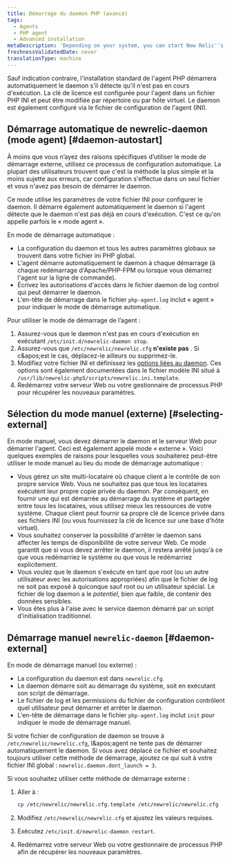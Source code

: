 ```yaml
---
title: Démarrage du daemon PHP (avancé)
tags:
  - Agents
  - PHP agent
  - Advanced installation
metaDescription: 'Depending on your system, you can start New Relic''s PHP daemon in various agent or external startup modes.'
freshnessValidatedDate: never
translationType: machine
---
```


Sauf indication contraire, l'installation standard de l'agent PHP démarrera automatiquement le daemon s'il détecte qu'il n'est pas en cours d'exécution. La clé de licence est configurée pour l'agent dans un fichier PHP INI et peut être modifiée par répertoire ou par hôte virtuel. Le daemon est également configuré via le fichier de configuration de l'agent (INI).

## Démarrage automatique de newrelic-daemon (mode agent) [#daemon-autostart]

<Callout variant="tip">
  À moins que vous n’ayez des raisons spécifiques d’utiliser le mode de démarrage externe, utilisez ce processus de configuration automatique. La plupart des utilisateurs trouvent que c'est la méthode la plus simple et la moins sujette aux erreurs, car configuration s'effectue dans un seul fichier et vous n'avez pas besoin de démarrer le daemon.
</Callout>

Ce mode utilise les paramètres de votre fichier INI pour configurer le daemon. Il démarre également automatiquement le daemon si l'agent détecte que le daemon n'est pas déjà en cours d'exécution. C'est ce qu'on appelle parfois le « mode agent ».

En mode de démarrage automatique :

* La configuration du daemon et tous les autres paramètres globaux se trouvent dans votre fichier ini PHP global.
* L'agent démarre automatiquement le daemon à chaque démarrage (à chaque redémarrage d'Apache/PHP-FPM ou lorsque vous démarrez l'agent sur la ligne de commande).
* Écrivez les autorisations d'accès dans le fichier daemon de log control qui peut démarrer le daemon.
* L'en-tête de démarrage dans le fichier `php-agent.log` inclut « agent » pour indiquer le mode de démarrage automatique.

Pour utiliser le mode de démarrage de l’agent :

1. Assurez-vous que le daemon n'est pas en cours d'exécution en exécutant `/etc/init.d/newrelic-daemon stop`.
2. Assurez-vous que `/etc/newrelic/newrelic.cfg` **n'existe pas** . Si c&amp;apos;est le cas, déplacez-le ailleurs ou supprimez-le.
3. Modifiez votre fichier INI et définissez les [options liées au daemon](/docs/agents/php-agent/configuration/php-agent-newrelicini-settings#inivar-daemon-settings). Ces options sont également documentées dans le fichier modèle INI situé à `/usr/lib/newrelic-php5/scripts/newrelic.ini.template`.
4. Redémarrez votre serveur Web ou votre gestionnaire de processus PHP pour récupérer les nouveaux paramètres.

## Sélection du mode manuel (externe) [#selecting-external]

En mode manuel, vous devez démarrer le daemon et le serveur Web pour démarrer l'agent. Ceci est également appelé mode « externe ». Voici quelques exemples de raisons pour lesquelles vous souhaiterez peut-être utiliser le mode manuel au lieu du mode de démarrage automatique :

* Vous gérez un site multi-locataire où chaque client a le contrôle de son propre service Web. Vous ne souhaitez pas que tous les locataires exécutent leur propre copie privée du daemon. Par conséquent, en fournir une qui est démarrée au démarrage du système et partagée entre tous les locataires, vous utilisez mieux les ressources de votre système. Chaque client peut fournir sa propre clé de licence privée dans ses fichiers INI (ou vous fournissez la clé de licence sur une base d'hôte virtuel).
* Vous souhaitez conserver la possibilité d'arrêter le daemon sans affecter les temps de disponibilité de votre serveur Web. Ce mode garantit que si vous devez arrêter le daemon, il restera arrêté jusqu'à ce que vous redémarriez le système ou que vous le redémarriez explicitement.
* Vous voulez que le daemon s'exécute en tant que root (ou un autre utilisateur avec les autorisations appropriées) afin que le fichier de log ne soit pas exposé à quiconque sauf root ou un utilisateur spécial. Le fichier de log daemon a le *potentiel*, bien que faible, de contenir des données sensibles.
* Vous êtes plus à l'aise avec le service daemon démarré par un script d'initialisation traditionnel.

## Démarrage manuel `newrelic-daemon` [#daemon-external]

En mode de démarrage manuel (ou externe) :

* La configuration du daemon est dans `newrelic.cfg`.
* Le daemon démarre soit au démarrage du système, soit en exécutant son script de démarrage.
* Le fichier de log et les permissions du fichier de configuration contrôlent quel utilisateur peut démarrer et arrêter le daemon.
* L'en-tête de démarrage dans le fichier `php-agent.log` inclut `init` pour indiquer le mode de démarrage manuel.

Si votre fichier de configuration de daemon se trouve à `/etc/newrelic/newrelic.cfg`, l&amp;apos;agent ne tente pas de démarrer automatiquement le daemon. Si vous avez déplacé ce fichier et souhaitez toujours utiliser cette méthode de démarrage, ajoutez ce qui suit à votre fichier INI global : `newrelic.daemon.dont_launch = 3`.

Si vous souhaitez utiliser cette méthode de démarrage externe :

1. Aller à :

   ```bash
   cp /etc/newrelic/newrelic.cfg.template /etc/newrelic/newrelic.cfg
   ```

2. Modifiez `/etc/newrelic/newrelic.cfg` et ajustez les valeurs requises.

3. Exécutez `/etc/init.d/newrelic-daemon restart`.

4. Redémarrez votre serveur Web ou votre gestionnaire de processus PHP afin de récupérer les nouveaux paramètres.

<InstallFeedback />